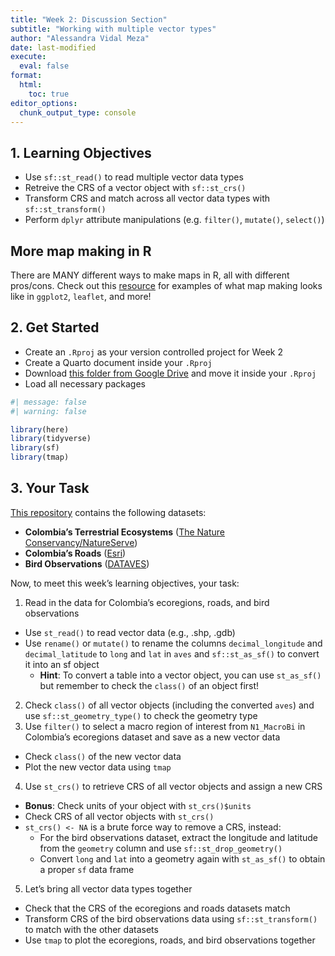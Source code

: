 ```yaml
---
title: "Week 2: Discussion Section"
subtitle: "Working with multiple vector types"
author: "Alessandra Vidal Meza"
date: last-modified
execute: 
  eval: false
format:
  html:
    toc: true
editor_options: 
  chunk_output_type: console
---
```


## 1. Learning Objectives

- Use `sf::st_read()` to read multiple vector data types
- Retreive the CRS of a vector object with `sf::st_crs()`
- Transform CRS and match across all vector data types with `sf::st_transform()`
- Perform `dplyr` attribute manipulations (e.g. `filter()`, `mutate()`, `select()`)

::: {.callout-tip icon=true}
# More map making in R

There are MANY different ways to make maps in R, all with different pros/cons. Check out this [resource](course-materials/resources/plotting.qmd) for examples of what map making looks like in `ggplot2`, `leaflet`, and more!
:::

## 2. Get Started

- Create an `.Rproj` as your version controlled project for Week 2
- Create a Quarto document inside your `.Rproj`
- Download [this folder from Google Drive](https://drive.google.com/drive/folders/1KahW7CG--XicV9TFBNmmo40ReV9q8c19?usp=sharing) and move it inside your `.Rproj`
- Load all necessary packages

```r
#| message: false
#| warning: false

library(here)
library(tidyverse)
library(sf)
library(tmap)
```

## 3. Your Task

[This repository](https://github.com/EDS-223-Geospatial/eds223-week2) contains the following datasets:

- **Colombia's Terrestrial Ecosystems** ([The Nature Conservancy/NatureServe](https://databasin.org/datasets/e4ebf6df95094104a05c68b72a8b3e55/))
- **Colombia's Roads** ([Esri](https://databasin.org/datasets/d383d26773fe4524b5a69e957f2befd6/))
- **Bird Observations** ([DATAVES](https://doi.org/10.15472/iqnpse))


Now, to meet this week's learning objectives, your task:

1. Read in the data for Colombia's ecoregions, roads, and bird observations
  - Use `st_read()` to read vector data (e.g., .shp, .gdb)
  - Use `rename()` or `mutate()` to rename the columns `decimal_longitude` and `decimal_latitude` to `long` and `lat` in `aves` and `sf::st_as_sf()` to convert it into an sf object
    - **Hint**: To convert a table into a vector object, you can use `st_as_sf()` but remember to check the `class()` of an object first!
2. Check `class()` of all vector objects (including the converted `aves`) and use `sf::st_geometry_type()` to check the geometry type
3. Use `filter()` to select a macro region of interest from `N1_MacroBi` in Colombia's ecoregions dataset and save as a new vector data
  - Check `class()` of the new vector data
  - Plot the new vector data using `tmap`
4. Use `st_crs()` to retrieve CRS of all vector objects and assign a new CRS
  - **Bonus**: Check units of your object with `st_crs()$units`
  - Check CRS of all vector objects with `st_crs()`
  - `st_crs() <- NA` is a brute force way to remove a CRS, instead:
    - For the bird observations dataset, extract the longitude and latitude from the `geometry` column and use `sf::st_drop_geometry()`
    - Convert `long` and `lat` into a geometry again with `st_as_sf()` to obtain a proper `sf` data frame
5. Let's bring all vector data types together
  - Check that the CRS of the ecoregions and roads datasets match
  - Transform CRS of the bird observations data using `sf::st_transform()` to match with the other datasets
  - Use `tmap` to plot the ecoregions, roads, and bird observations together
